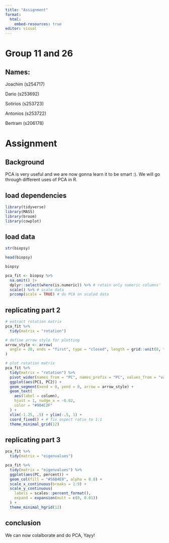 ```yaml
---
title: "Assignment"
format:
  html:
    embed-resources: true
editor: visual
---
```


# **Group 11 and 26**

## **Names:**

Joachim (s254717)

Dario (s253692)

Sotirios (s253723)

Antonios (s253722)

Bertram (s206178)

# Assignment

## Background

PCA is very useful and we are now gonna learn it to be smart :). We will go through different uses of PCA in R.

## load dependencies

```r
library(tidyverse)
library(MASS)
library(broom)
library(cowplot)

```

## load data

```r

str(biopsy)

head(biopsy)

biopsy

```

```r
pca_fit <- biopsy %>% 
  na.omit() |> 
  dplyr::select(where(is.numeric)) %>% # retain only numeric columns¨
  scale() %>% # scale data
  prcomp(scale = TRUE) # do PCA on scaled data
```

## replicating part 2

```r
# extract rotation matrix
pca_fit %>%
  tidy(matrix = "rotation")
```

```r
# define arrow style for plotting
arrow_style <- arrow(
  angle = 20, ends = "first", type = "closed", length = grid::unit(8, "pt")
)

# plot rotation matrix
pca_fit %>%
  tidy(matrix = "rotation") %>%
  pivot_wider(names_from = "PC", names_prefix = "PC", values_from = "value") %>%
  ggplot(aes(PC1, PC2)) +
  geom_segment(xend = 0, yend = 0, arrow = arrow_style) +
  geom_text(
    aes(label = column),
    hjust = 1, nudge_x = -0.02, 
    color = "#904C2F"
  ) +
  xlim(-1.25, .5) + ylim(-.5, 1) +
  coord_fixed() + # fix aspect ratio to 1:1
  theme_minimal_grid(12)
```

## replicating part 3

```r
pca_fit %>%
  tidy(matrix = "eigenvalues")
```

```r
pca_fit %>%
  tidy(matrix = "eigenvalues") %>%
  ggplot(aes(PC, percent)) +
  geom_col(fill = "#56B4E9", alpha = 0.8) +
  scale_x_continuous(breaks = 1:9) +
  scale_y_continuous(
    labels = scales::percent_format(),
    expand = expansion(mult = c(0, 0.01))
  ) +
  theme_minimal_hgrid(12)
```

## conclusion

We can now colalborate and do PCA, Yayy!
